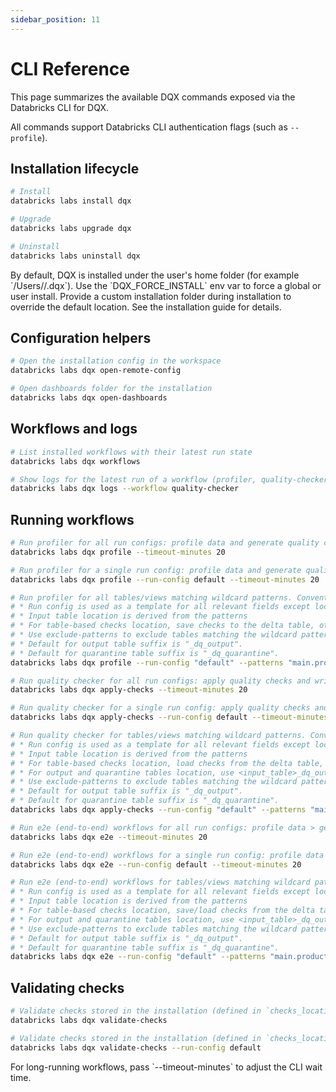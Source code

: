 ```yaml
---
sidebar_position: 11
---
```



# CLI Reference

This page summarizes the available DQX commands exposed via the Databricks CLI for DQX.

All commands support Databricks CLI authentication flags (such as `--profile`).

## Installation lifecycle

```bash
# Install
databricks labs install dqx

# Upgrade
databricks labs upgrade dqx

# Uninstall
databricks labs uninstall dqx
```

<Admonition type="info" title="Where is DQX installed?">
By default, DQX is installed under the user's home folder (for example `/Users/<user>/.dqx`).
Use the `DQX_FORCE_INSTALL` env var to force a global or user install. Provide a custom installation
folder during installation to override the default location. See the installation guide for details.
</Admonition>

## Configuration helpers

```bash
# Open the installation config in the workspace
databricks labs dqx open-remote-config

# Open dashboards folder for the installation
databricks labs dqx open-dashboards
```

## Workflows and logs

```bash
# List installed workflows with their latest run state
databricks labs dqx workflows

# Show logs for the latest run of a workflow (profiler, quality-checker, e2e)
databricks labs dqx logs --workflow quality-checker
```

## Running workflows

```bash
# Run profiler for all run configs: profile data and generate quality check candidates
databricks labs dqx profile --timeout-minutes 20

# Run profiler for a single run config: profile data and generate quality check candidates
databricks labs dqx profile --run-config default --timeout-minutes 20

# Run profiler for all tables/views matching wildcard patterns. Conventions:
# * Run config is used as a template for all relevant fields except location
# * Input table location is derived from the patterns
# * For table-based checks location, save checks to the delta table, otherwise to install_folder/checks/<input_table>.yml
# * Use exclude-patterns to exclude tables matching the wildcard patterns. By default, output and quarantine tables are excluded based on suffixes.
# * Default for output table suffix is "_dq_output".
# * Default for quarantine table suffix is "_dq_quarantine".
databricks labs dqx profile --run-config "default" --patterns "main.product001.*;main.product002" --exclude-patterns "*_output;*_quarantine" --timeout-minutes 20

# Run quality checker for all run configs: apply quality checks and write results and optionally quarantine
databricks labs dqx apply-checks --timeout-minutes 20

# Run quality checker for a single run config: apply quality checks and write results and optionally quarantine
databricks labs dqx apply-checks --run-config default --timeout-minutes 20

# Run quality checker for tables/views matching wildcard patterns. Conventions:
# * Run config is used as a template for all relevant fields except location
# * Input table location is derived from the patterns
# * For table-based checks location, load checks from the delta table, otherwise from install_folder/checks/<input_table>.yml
# * For output and quarantine tables location, use <input_table>_dq_output and <input_table>_dq_quarantine suffixes
# * Use exclude-patterns to exclude tables matching the wildcard patterns. By default, output and quarantine tables are excluded based on suffixes.
# * Default for output table suffix is "_dq_output".
# * Default for quarantine table suffix is "_dq_quarantine".
databricks labs dqx apply-checks --run-config "default" --patterns "main.product001.*;main.product002" --exclude-patterns "*_dq_output;*_dq_quarantine" --output-table-suffix "_output" --quarantine-table-suffix "_quarantine"

# Run e2e (end-to-end) workflows for all run configs: profile data > generate quality checks > apply checks > write results and optionally quarantine
databricks labs dqx e2e --timeout-minutes 20

# Run e2e (end-to-end) workflows for a single run config: profile data > generate quality checks > apply checks > write results and optionally quarantine
databricks labs dqx e2e --run-config default --timeout-minutes 20

# Run e2e (end-to-end) workflows for tables/views matching wildcard patterns. Conventions:
# * Run config is used as a template for all relevant fields except location
# * Input table location is derived from the patterns
# * For table-based checks location, save/load checks from the delta table, otherwise from install_folder/checks/<input_table>.yml
# * For output and quarantine tables location, use <input_table>_dq_output and <input_table>_dq_quarantine suffixes
# * Use exclude-patterns to exclude tables matching the wildcard patterns. By default, output and quarantine tables are excluded based on suffixes.
# * Default for output table suffix is "_dq_output".
# * Default for quarantine table suffix is "_dq_quarantine".
databricks labs dqx e2e --run-config "default" --patterns "main.product001.*;main.product002" --exclude-patterns "*_dq_output;*_dq_quarantine" --output-table-suffix "_output" --quarantine-table-suffix "_quarantine"
```

## Validating checks

```bash
# Validate checks stored in the installation (defined in `checks_location`) for a single run config:
databricks labs dqx validate-checks

# Validate checks stored in the installation (defined in `checks_location`) for all run configs:
databricks labs dqx validate-checks --run-config default
```

<Admonition type="tip" title="Timeouts">
For long-running workflows, pass `--timeout-minutes` to adjust the CLI wait time.
</Admonition>
